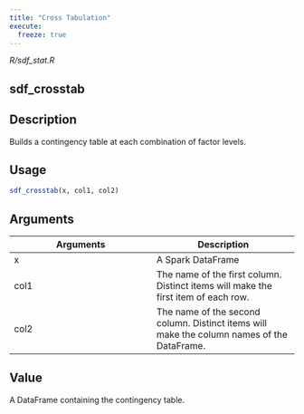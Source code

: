 ```yaml
---
title: "Cross Tabulation"
execute:
  freeze: true
---
```


*R/sdf_stat.R*

## sdf_crosstab

## Description
Builds a contingency table at each combination of factor levels. 


## Usage
```r
sdf_crosstab(x, col1, col2) 
```

## Arguments
|Arguments|Description|
|---|---|
| x | A Spark DataFrame |
| col1 | The name of the first column. Distinct items will make the first item of each row. |
| col2 | The name of the second column. Distinct items will make the column names of the DataFrame. |



## Value
A DataFrame containing the contingency table. 




